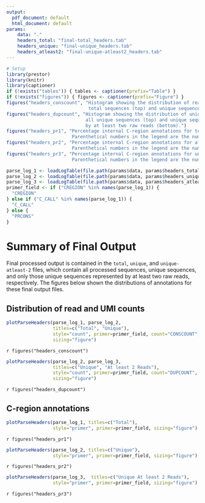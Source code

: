 ```yaml
---
output:
  pdf_document: default
  html_document: default
params:
    data: "."
    headers_total: "final-total_headers.tab"
    headers_unique: "final-unique_headers.tab"
    headers_atleast2: "final-unique-atleast2_headers.tab"
---
```


```R
# Setup
library(prestor)
library(knitr)
library(captioner)
if (!exists("tables")) { tables <- captioner(prefix="Table") }
if (!exists("figures")) { figures <- captioner(prefix="Figure") }
figures("headers_conscount", "Histogram showing the distribution of read counts (CONSCOUNT) for 
                              total sequences (top) and unique sequences (bottom).")
figures("headers_dupcount", "Histogram showing the distribution of unique UMI counts for 
                             all unique sequences (top) and unique sequences represented 
                             by at least two raw reads (bottom).")
figures("headers_pr1", "Percentage internal C-region annotations for total sequences.
                        Parenthetical numbers in the legend are the number of sequences.")
figures("headers_pr2", "Percentage internal C-region annotations for all unique sequences.
                        Parenthetical numbers in the legend are the number of sequences.")
figures("headers_pr3", "Percentage internal C-region annotations for unique sequences represented by at least two raw reads.
                        Parenthetical numbers in the legend are the number of sequences.")
```

```r
parse_log_1 <- loadLogTable(file.path(params$data, params$headers_total))
parse_log_2 <- loadLogTable(file.path(params$data, params$headers_unique))
parse_log_3 <- loadLogTable(file.path(params$data, params$headers_atleast2))
primer_field <- if ("CREGION" %in% names(parse_log_1)) {
  "CREGION"
} else if ("C_CALL" %in% names(parse_log_1)) { 
  "C_CALL" 
} else {
  "PRCONS"
}
```

# Summary of Final Output

Final processed output is contained in the `total`, `unique`, and `unique-atleast-2` 
files, which contain all processed sequences, unique sequences, and only those unique
sequences represented by at least two raw reads, respectively. The figures below
shown the distributions of annotations for these final output files.

## Distribution of read and UMI counts

```r
plotParseHeaders(parse_log_1, parse_log_2, 
                 titles=c("Total", "Unique"), 
                 style="count", primer=primer_field, count="CONSCOUNT", 
                 sizing="figure")
```

`r figures("headers_conscount")`

```r
plotParseHeaders(parse_log_2, parse_log_3, 
                 titles=c("Unique", "At least 2 Reads"), 
                 style="count", primer=primer_field, count="DUPCOUNT", 
                 sizing="figure")
```

`r figures("headers_dupcount")`

## C-region annotations

```r
plotParseHeaders(parse_log_1, titles=c("Total"), 
                 style="primer", primer=primer_field, sizing="figure")
```

`r figures("headers_pr1")`

```r
plotParseHeaders(parse_log_2, titles=c("Unique"), 
                 style="primer", primer=primer_field, sizing="figure") 
```

`r figures("headers_pr2")`

```r
plotParseHeaders(parse_log_3,  titles=c("Unique At least 2 Reads"), 
                 style="primer", primer=primer_field, sizing="figure") 
```

`r figures("headers_pr3")`

